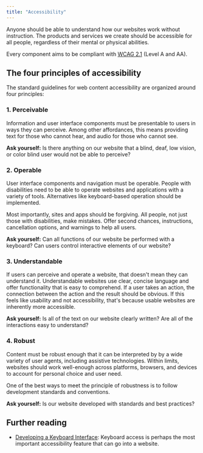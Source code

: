 ```yaml
---
title: "Accessibility"
---
```



<Text lede>Anyone should be able to understand how our websites work without instruction. The products and services we create should be accessible for all people, regardless of their mental or physical abilities.</Text>

Every component aims to be compliant with [WCAG 2.1](https://www.w3.org/TR/WCAG21/) (Level A and AA).

## The four principles of accessibility

The standard guidelines for web content accessibility are organized around four principles:

### 1. Perceivable

Information and user interface components must be presentable to users in ways they can perceive. Among other affordances, this means providing text for those who cannot hear, and audio for those who cannot see.

**Ask yourself:** Is there anything on our website that a blind, deaf, low vision, or color blind user would not be able to perceive?

### 2. Operable

User interface components and navigation must be operable. People with disabilities need to be able to operate websites and applications with a variety of tools. Alternatives like keyboard-based operation should be implemented.

Most importantly, sites and apps should be forgiving. All people, not just those with disabilities, make mistakes. Offer second chances, instructions, cancellation options, and warnings to help all users.

**Ask yourself:** Can all functions of our website be performed with a keyboard? Can users control interactive elements of our website?

### 3. Understandable

If users can perceive and operate a website, that doesn't mean they can understand it. Understandable websites use clear, concise language and offer functionality that is easy to comprehend. If a user takes an action, the connection between the action and the result should be obvious. If this feels like usability and not accessibility, that's because usable websites are inherently more accessible.

**Ask yourself:** Is all of the text on our website clearly written? Are all of the interactions easy to understand?

### 4. Robust

Content must be robust enough that it can be interpreted by by a wide variety of user agents, including assistive technologies. Within limits, websites should work well-enough across platforms, browsers, and devices to account for personal choice and user need.

One of the best ways to meet the principle of robustness is to follow development standards and conventions.

**Ask yourself:** Is our website developed with standards and best practices?

## Further reading

- [Developing a Keyboard Interface](https://www.w3.org/TR/wai-aria-practices/#kbd_generalnav): Keyboard access is perhaps the most important accessibility feature that can go into a website.